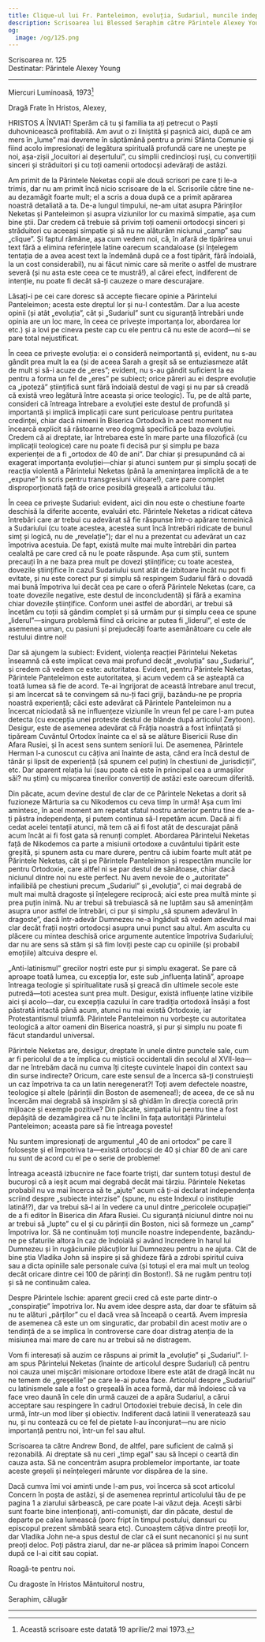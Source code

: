 ```yaml
---
title: Clique-ul lui Fr. Panteleimon, evoluția, Sudariul, muncile independente
description: Scrisoarea lui Blessed Seraphim către Părintele Alexey Young.
og:
  image: /og/125.png
---
```


<div style={{textAlign:'right', fontFamily:'monospace'}}>Scrisoarea nr. 125</div>
<div style={{textAlign:'left', fontFamily:'monospace'}}>Destinatar: Părintele Alexey Young</div>

---

Miercuri Luminoasă, 1973[^1]

Dragă Frate în Hristos, Alexey,

HRISTOS A ÎNVIAT! Sperăm că tu și familia ta ați petrecut o Paști duhovnicească profitabilă. Am avut o zi liniștită și pașnică aici, după ce am mers în „lume” mai devreme în săptămână pentru a primi Sfânta Comunie și fiind acolo impresionați de legătura spirituală profundă care ne unește pe noi, așa-zișii „locuitori ai deșertului”, cu simplii credincioși ruși, cu convertiții sinceri și străduitori și cu toți oamenii ortodocși adevărați de astăzi.

Am primit de la Părintele Neketas copii ale două scrisori pe care ți le-a trimis, dar nu am primit încă nicio scrisoare de la el. Scrisorile către tine ne-au dezamăgit foarte mult; el a scris a doua după ce a primit apărarea noastră detaliată a ta. De-a lungul timpului, ne-am uitat asupra Părinților Neketas și Panteleimon și asupra viziunilor lor cu maximă simpatie, așa cum bine știi. Dar credem că trebuie să privim toți oamenii ortodocși sinceri și străduitori cu aceeași simpatie și să nu ne alăturăm niciunui „camp” sau „clique”. Și faptul rămâne, așa cum vedem noi, că, în afară de tipărirea unui text fără a elimina referințele latine oarecum scandaloase (și înțelegem tentația de a avea acest text la îndemână după ce a fost tipărit, fără îndoială, la un cost considerabil), nu ai făcut nimic care să merite o astfel de mustrare severă (și nu asta este ceea ce te mustră!), al cărei efect, indiferent de intenție, nu poate fi decât să-ți cauzeze o mare descurajare.

Lăsați-i pe cei care doresc să accepte fiecare opinie a Părintelui Panteleimon; acesta este dreptul lor și nu-l contestăm. Dar a lua aceste opinii (și atât „evoluția”, cât și „Sudariul” sunt cu siguranță întrebări unde opinia are un loc mare, în ceea ce privește importanța lor, abordarea lor etc.) și a lovi pe cineva peste cap cu ele pentru că nu este de acord—ni se pare total nejustificat.

În ceea ce privește evoluția: ei o consideră neimportantă și, evident, nu s-au gândit prea mult la ea (și de aceea Sarah a greșit să se entuziasmeze atât de mult și să-i acuze de „eres”; evident, nu s-au gândit suficient la ea pentru a forma un fel de „eres” pe subiect; orice păreri au ei despre evoluție ca „ipoteză” științifică sunt fără îndoială destul de vagi și nu par să creadă că există vreo legătură între aceasta și orice teologic). Tu, pe de altă parte, consideri că întreaga întrebare a evoluției este destul de profundă și importantă și implică implicații care sunt periculoase pentru puritatea credinței, chiar dacă nimeni în Biserica Ortodoxă în acest moment nu încearcă explicit să răstoarne vreo dogmă specifică pe baza evoluției. Credem că ai dreptate, iar întrebarea este în mare parte una filozofică (cu implicații teologice) care nu poate fi decisă pur și simplu pe baza experienței de a fi „ortodox de 40 de ani”. Dar chiar și presupunând că ai exagerat importanța evoluției—chiar și atunci suntem pur și simplu șocați de reacția violentă a Părintelui Neketas (până la amenințarea implicită de a te „expune” în scris pentru transgresiuni viitoare!), care pare complet disproporționată față de orice posibilă greșeală a articolului tău.

În ceea ce privește Sudariul: evident, aici din nou este o chestiune foarte deschisă la diferite accente, evaluări etc. Părintele Neketas a ridicat câteva întrebări care ar trebui cu adevărat să fie răspunse într-o apărare temeinică a Sudariului (cu toate acestea, acestea sunt încă întrebări ridicate de bunul simț și logică, nu de „revelație”); dar el nu a prezentat cu adevărat un caz împotriva acestuia. De fapt, există multe mai multe întrebări din partea cealaltă pe care cred că nu le poate răspunde. Așa cum știi, suntem precauți în a ne baza prea mult pe dovezi științifice; cu toate acestea, dovezile științifice în cazul Sudariului sunt atât de izbitoare încât nu pot fi evitate, și nu este corect pur și simplu să respingem Sudariul fără o dovadă mai bună împotriva lui decât cea pe care o oferă Părintele Neketas (care, ca toate dovezile negative, este destul de inconcludentă) și fără a examina chiar dovezile științifice. Conform unei astfel de abordări, ar trebui să încetăm cu toții să gândim complet și să urmăm pur și simplu ceea ce spune „liderul”—singura problemă fiind că oricine ar putea fi „liderul”, el este de asemenea uman, cu pasiuni și prejudecăți foarte asemănătoare cu cele ale restului dintre noi!

Dar să ajungem la subiect: Evident, violența reacției Părintelui Neketas înseamnă că este implicat ceva mai profund decât „evoluția” sau „Sudariul”, și credem că vedem ce este: autoritatea. Evident, pentru Părintele Neketas, Părintele Panteleimon este autoritatea, și acum vedem că se așteaptă ca toată lumea să fie de acord. Te-ai îngrijorat de această întrebare anul trecut, și am încercat să te convingem să nu-ți faci griji, bazându-ne pe propria noastră experiență; căci este adevărat că Părintele Panteleimon nu a încercat niciodată să ne influențeze viziunile în vreun fel pe care l-am putea detecta (cu excepția unei proteste destul de blânde după articolul Zeytoon). Desigur, este de asemenea adevărat că Frăția noastră a fost înființată și tipăream Cuvântul Ortodox înainte ca el să se alăture Bisericii Ruse din Afara Rusiei, și în acest sens suntem seniorii lui. De asemenea, Părintele Herman l-a cunoscut cu câțiva ani înainte de asta, când era încă destul de tânăr și lipsit de experiență (să spunem cel puțin) în chestiuni de „jurisdicții”, etc. Dar aparent relația lui (sau poate că este în principal cea a urmașilor săi? nu știm) cu mișcarea tinerilor convertiți de astăzi este oarecum diferită.

Din păcate, acum devine destul de clar de ce Părintele Neketas a dorit să fuzioneze Mărturia sa cu Nikodemos cu ceva timp în urmă! Așa cum îmi amintesc, în acel moment am repetat sfatul nostru anterior pentru tine de a-ți păstra independența, și putem continua să-l repetăm acum. Dacă ai fi cedat acelei tentații atunci, mă tem că ai fi fost atât de descurajat până acum încât ai fi fost gata să renunți complet. Abordarea Părintelui Neketas față de Nikodemos ca parte a misiunii ortodoxe a cuvântului tipărit este greșită, și spunem asta cu mare durere, pentru că iubim foarte mult atât pe Părintele Neketas, cât și pe Părintele Panteleimon și respectăm muncile lor pentru Ortodoxie, care altfel ni se par destul de sănătoase, chiar dacă niciunul dintre noi nu este perfect. Nu avem nevoie de o „autoritate” infailibilă pe chestiuni precum „Sudariul” și „evoluția”, ci mai degrabă de mult mai multă dragoste și înțelegere reciprocă; aici este prea multă minte și prea puțin inimă. Nu ar trebui să trebuiască să ne luptăm sau să amenințăm asupra unor astfel de întrebări, ci pur și simplu „să spunem adevărul în dragoste”, dacă într-adevăr Dumnezeu ne-a îngăduit să vedem adevărul mai clar decât frații noștri ortodocși asupra unui punct sau altul. Am asculta cu plăcere cu mintea deschisă orice argumente autentice împotriva Sudariului; dar nu are sens să stăm și să fim loviți peste cap cu opiniile (și probabil emoțiile) altcuiva despre el.

„Anti-latinismul” grecilor noștri este pur și simplu exagerat. Se pare că aproape toată lumea, cu excepția lor, este sub „influența latină”, aproape întreaga teologie și spiritualitate rusă și greacă din ultimele secole este putredă—toti acestea sunt prea mult. Desigur, există influențe latine vizibile aici și acolo—dar, cu excepția cazului în care tradiția ortodoxă însăși a fost păstrată intactă până acum, atunci nu mai există Ortodoxie, iar Protestantismul triumfă. Părintele Panteleimon nu vorbește cu autoritatea teologică a altor oameni din Biserica noastră, și pur și simplu nu poate fi făcut standardul universal.

Părintele Neketas are, desigur, dreptate în unele dintre punctele sale, cum ar fi pericolul de a te implica cu misticii occidentali din secolul al XVII-lea—dar ne întrebăm dacă nu cumva îți citește cuvintele înapoi din context sau din surse indirecte? Oricum, care este sensul de a încerca să-ți construiești un caz împotriva ta ca un latin neregenerat?! Toți avem defectele noastre, teologice și altele (părinții din Boston de asemenea!); de aceea, de ce să nu încercăm mai degrabă să inspirăm și să ghidăm în direcția corectă prin mijloace și exemple pozitive? Din păcate, simpatia lui pentru tine a fost depășită de dezamăgirea că nu te înclini în fața autorității Părintelui Panteleimon; aceasta pare să fie întreaga poveste!

Nu suntem impresionați de argumentul „40 de ani ortodox” pe care îl folosește și el împotriva ta—există ortodocși de 40 și chiar 80 de ani care nu sunt de acord cu el pe o serie de probleme!

Întreaga această izbucnire ne face foarte triști, dar suntem totuși destul de bucuroși că a ieșit acum mai degrabă decât mai târziu. Părintele Neketas probabil nu va mai încerca să te „ajute” acum că ți-ai declarat independența scriind despre „subiecte interzise” (spune, nu este Indexul o instituție latină!?), dar va trebui să-l ai în vedere ca unul dintre „pericolele ocupației” de a fi editor în Biserica din Afara Rusiei. Cu siguranță niciunul dintre noi nu ar trebui să „lupte” cu el și cu părinții din Boston, nici să formeze un „camp” împotriva lor. Să ne continuăm toți muncile noastre independente, bazându-ne pe sfaturile altora în caz de îndoială și având încredere în harul lui Dumnezeu și în rugăciunile plăcuților lui Dumnezeu pentru a ne ajuta. Cât de bine știa Vladika John să inspire și să ghideze fără a zdrobi spiritul cuiva sau a dicta opiniile sale personale cuiva (și totuși el era mai mult un teolog decât oricare dintre cei 100 de părinți din Boston!). Să ne rugăm pentru toți și să ne continuăm calea.

Despre Părintele Ischie: aparent grecii cred că este parte dintr-o „conspirație” împotriva lor. Nu avem idee despre asta, dar doar te sfătuim să nu te alături „părților” cu el dacă vrea să înceapă o ceartă. Avem impresia de asemenea că este un om singuratic, dar probabil din acest motiv are o tendință de a se implica în controverse care doar distrag atenția de la misiunea mai mare de care nu ar trebui să ne distragem.

Vom fi interesați să auzim ce răspuns ai primit la „evoluție” și „Sudariul”. I-am spus Părintelui Neketas (înainte de articolul despre Sudariul) că pentru noi cauza unei mișcări misionare ortodoxe libere este atât de dragă încât nu ne temem de „greșelile” pe care le-ai putea face. Articolul despre „Sudariul” cu latinismele sale a fost o greșeală în acea formă, dar mă îndoiesc că va face vreo daună în cele din urmă cauzei de a apăra Sudariul, a cărui acceptare sau respingere în cadrul Ortodoxiei trebuie decisă, în cele din urmă, într-un mod liber și obiectiv. Indiferent dacă latinii îl veneratează sau nu, și nu contează cu ce fel de pietate l-au înconjurat—nu are nicio importanță pentru noi, într-un fel sau altul.

Scrisoarea ta către Andrew Bond, de altfel, pare suficient de calmă și rezonabilă. Ai dreptate să nu ceri „timp egal” sau să începi o ceartă din cauza asta. Să ne concentrăm asupra problemelor importante, iar toate aceste greșeli și neînțelegeri mărunte vor dispărea de la sine.

Dacă cumva îmi voi aminti unde l-am pus, voi încerca să scot articolul Concern în poșta de astăzi, și de asemenea reprintul articolului tău de pe pagina 1 a ziarului sârbească, pe care poate l-ai văzut deja. Acești sârbi sunt foarte bine intenționați, anti-comuniști, dar din păcate, destul de departe pe calea lumească (porc fript în timpul postului, dansuri cu episcopul prezent sâmbătă seara etc). Cunoaștem câțiva dintre preoții lor, dar Vladika John ne-a spus destul de clar că ei sunt necanonici și nu sunt preoți deloc. Poți păstra ziarul, dar ne-ar plăcea să primim înapoi Concern după ce l-ai citit sau copiat.

Roagă-te pentru noi.

Cu dragoste în Hristos Mântuitorul nostru,

Seraphim, călugăr

---

[^1]: Această scrisoare este datată 19 aprilie/2 mai 1973.

